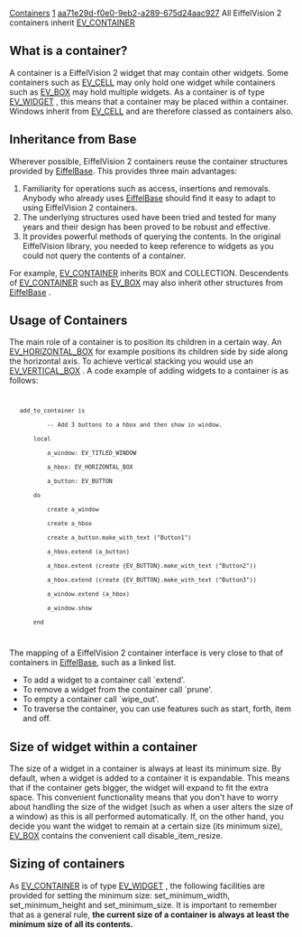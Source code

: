 [[Property:title|Containers]]
[[Property:weight|1]]
[[Property:uuid|aa71e29d-f0e0-9eb2-a289-675d24aac927]]
All EiffelVision 2 containers inherit [[ref:libraries/vision2/reference/ev_container_chart|EV_CONTAINER]] 

==What is a container?==

A container is a EiffelVision 2 widget that may contain other widgets. Some containers such as [[ref:libraries/vision2/reference/ev_cell_chart|EV_CELL]]  may only hold one widget while containers such as [[ref:libraries/vision2/reference/ev_box_chart|EV_BOX]]  may hold multiple widgets. As a container is of type [[ref:libraries/vision2/reference/ev_widget_chart|EV_WIDGET]] , this means that a container may be placed within a container. Windows inherit from [[ref:libraries/vision2/reference/ev_cell_chart|EV_CELL]]  and are therefore classed as containers also. 

{{note|Containers may only contain other widgets. Items may only be placed in certain primitives. For example, an [[ref:libraries/vision2/reference/ev_list_item_chart| EV_LIST_ITEM]]  may be contained in an [[ref:libraries/vision2/reference/ev_list_chart| EV_LIST]] . }}

==Inheritance from Base==

Wherever possible, EiffelVision 2 containers reuse the container structures provided by [[EiffelBase]]. This provides three main advantages: 
# Familiarity for operations such as access, insertions and removals. Anybody who already uses [[EiffelBase]]  should find it easy to adapt to using EiffelVision 2 containers. 
# The underlying structures used have been tried and tested for many years and their design has been proved to be robust and effective.
# It provides powerful methods of querying the contents. In the original EiffelVision library, you needed to keep reference to widgets as you could not query the contents of a container.

For example, [[ref:libraries/vision2/reference/ev_container_chart|EV_CONTAINER]]  inherits <eiffel>BOX</eiffel> and <eiffel>COLLECTION</eiffel>. Descendents of [[ref:libraries/vision2/reference/ev_container_chart|EV_CONTAINER]]  such as [[ref:libraries/vision2/reference/ev_box_chart|EV_BOX]]  may also inherit other structures from [[EiffelBase]] . 

==Usage of Containers==

The main role of a container is to position its children in a certain way. An [[ref:libraries/vision2/reference/ev_horizontal_box_chart| EV_HORIZONTAL_BOX]]  for example positions its children side by side along the horizontal axis. To achieve vertical stacking you would use an [[ref:libraries/vision2/reference/ev_vertical_box_chart| EV_VERTICAL_BOX]] . 
A code example of adding widgets to a container is as follows:
<code>
    add_to_container is
            -- Add 3 buttons to a hbox and then show in window.
        local 
            a_window: EV_TITLED_WINDOW
            a_hbox: EV_HORIZONTAL_BOX
            a_button: EV_BUTTON
        do
            create a_window 
            create a_hbox 
            create a_button.make_with_text ("Button1")
            a_hbox.extend (a_button)
            a_hbox.extend (create {EV_BUTTON}.make_with_text ("Button2"))
            a_hbox.extend (create {EV_BUTTON}.make_with_text ("Button3"))
            a_window.extend (a_hbox)
            a_window.show
        end
</code>

The mapping of a EiffelVision 2 container interface is very close to that of containers in [[EiffelBase]], such as a linked list. 
* To add a widget to a container call `extend'.
* To remove a widget from the container call `prune'.
* To empty a container call `wipe_out'.
* To traverse the container, you can use features such as start, forth, item and off.

{{note|When a widget is added to a container, the container is the parent of the widget. }}

==Size of widget within a container==

The size of a widget in a container is always at least its minimum size. By default, when a widget is added to a container it is expandable. This means that if the container gets bigger, the widget will expand to fit the extra space. This convenient functionality means that you don't have to worry about handling the size of the widget (such as when a user alters the size of a window) as this is all performed automatically. If, on the other hand, you decide you want the widget to remain at a certain size (its minimum size), [[ref:libraries/vision2/reference/ev_box_chart| EV_BOX]]  contains the convenient call disable_item_resize. 

==Sizing of containers==
As [[ref:libraries/vision2/reference/ev_container_chart|EV_CONTAINER]]  is of type [[ref:libraries/vision2/reference/ev_widget_chart|EV_WIDGET]] , the following facilities are provided for setting the minimum size: set_minimum_width, set_minimum_height and set_minimum_size. It is important to remember that as a general rule, '''the current size of a container is always at least the minimum size of all its contents.''' 
{{note|The exception to this is: [[ref:libraries/vision2/reference/ev_fixed_chart|EV_FIXED]] , [[ref:libraries/vision2/reference/ev_viewport_chart|EV_VIEWPORT]]  and [[ref:libraries/vision2/reference/ev_scrollable_area_chart|EV_SCROLLABLE_AREA]]  which do actually allow their contents to be larger than their current size. <br/>
}}



